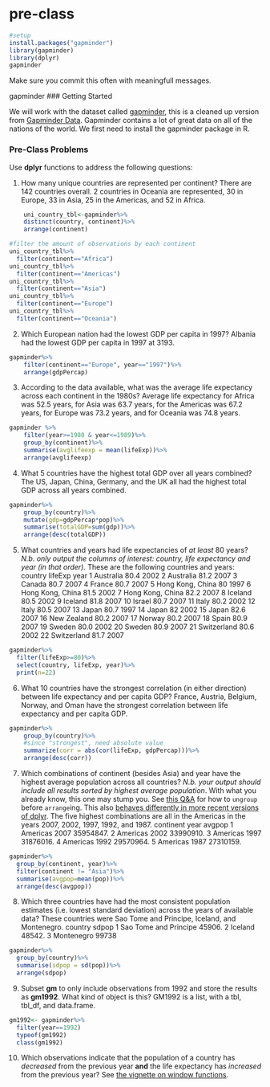 # pre-class
```r
#setup
install.packages("gapminder")
library(gapminder)
library(dplyr)
gapminder
```
Make sure you commit this often with meaningfull messages. 

gapminder
### Getting Started


We will work with the dataset called [gapminder](https://github.com/jennybc/gapminder), this is a cleaned up version from [Gapminder Data](http://www.gapminder.org/data/). Gapminder contains a lot of great data on all of the nations of the world. We first need to install the gapminder package in R. 

### Pre-Class Problems

Use **dplyr** functions to address the following questions:

1. How many unique countries are represented per continent?
There are 142 countries overall. 2 countries in Oceania are represented, 30 in Europe, 33 in Asia, 25 in the Americas, and 52 in Africa.
```r
    uni_country_tbl<-gapminder%>%
    distinct(country, continent)%>%
    arrange(continent)

#filter the amount of observations by each continent 
uni_country_tbl%>%
  filter(continent=="Africa")
uni_country_tbl%>%
  filter(continent=="Americas")
uni_country_tbl%>%
  filter(continent=="Asia")
uni_country_tbl%>%
  filter(continent=="Europe")
uni_country_tbl%>%
  filter(continent=="Oceania")
```
  
2. Which European nation had the lowest GDP per capita in 1997? 
Albania had the lowest GDP per capita in 1997 at 3193.
```r
gapminder%>%
    filter(continent=="Europe", year=="1997")%>%
    arrange(gdpPercap)
```
3. According to the data available, what was the average life expectancy across each continent in the 1980s?
Average life expectancy for Africa was 52.5 years, for Asia was 63.7 years, for the Americas was 67.2 years, for Europe was 73.2 years, and for Oceania was 74.8 years.
```r
gapminder %>%
    filter(year>=1980 & year<=1989)%>%
    group_by(continent)%>%
    summarise(avglifeexp = mean(lifeExp))%>%
    arrange(avglifeexp)
```
4. What 5 countries have the highest total GDP over all years combined?
The US, Japan, China, Germany, and the UK all had the highest total GDP across all years combined.
```r
gapminder%>%
    group_by(country)%>%
    mutate(gdp=gdpPercap*pop)%>%
    summarise(totalGDP=sum(gdp))%>%
    arrange(desc(totalGDP))
```
5. What countries and years had life expectancies of _at least_ 80 years? _N.b. only output the columns of interest: country, life expectancy and year (in that order)._
These are the following countries and years:
country          lifeExp  year
   <fct>              <dbl> <int>
 1 Australia           80.4  2002
 2 Australia           81.2  2007
 3 Canada              80.7  2007
 4 France              80.7  2007
 5 Hong Kong, China    80    1997
 6 Hong Kong, China    81.5  2002
 7 Hong Kong, China    82.2  2007
 8 Iceland             80.5  2002
 9 Iceland             81.8  2007
10 Israel              80.7  2007
11 Italy               80.2  2002
12 Italy               80.5  2007
13 Japan               80.7  1997
14 Japan               82    2002
15 Japan               82.6  2007
16 New Zealand         80.2  2007
17 Norway              80.2  2007
18 Spain               80.9  2007
19 Sweden              80.0  2002
20 Sweden              80.9  2007
21 Switzerland         80.6  2002
22 Switzerland         81.7  2007
```r
gapminder%>%
  filter(lifeExp>=80)%>%
  select(country, lifeExp, year)%>%
  print(n=22)
```

6. What 10 countries have the strongest correlation (in either direction) between life expectancy and per capita GDP?
France, Austria, Belgium, Norway, and Oman have the strongest correlation between life expectancy and per capita GDP.

```r
gapminder%>%
    group_by(country)%>%
    #since "strongest", need absolute value
    summarize(corr = abs(cor(lifeExp, gdpPercap)))%>%
    arrange(desc(corr))
```
7. Which combinations of continent (besides Asia) and year have the highest average population across all countries? _N.b. your output should include all results sorted by highest average population_. With what you already know, this one may stump you. See [this Q&A](http://stackoverflow.com/q/27207963/654296) for how to `ungroup` before `arrange`ing. This also [behaves differently in more recent versions of dplyr](https://github.com/hadley/dplyr/releases/tag/v0.5.0).
The five highest combinations are all in the Americas in the years 2007, 2002, 1997, 1992, and 1987.
 continent  year    avgpop
   <fct>     <int>     <dbl>
 1 Americas   2007 35954847.
 2 Americas   2002 33990910.
 3 Americas   1997 31876016.
 4 Americas   1992 29570964.
 5 Americas   1987 27310159.
```r
gapminder%>%
  group_by(continent, year)%>%
  filter(continent != "Asia")%>%
  summarise(avgpop=mean(pop))%>%
  arrange(desc(avgpop))
```
8. Which three countries have had the most consistent population estimates (i.e. lowest standard deviation) across the years of available data? 
These countries were Sao Tome and Principe, Iceland, and Montenegro.
   country                 sdpop
   <fct>                   <dbl>
 1 Sao Tome and Principe  45906.
 2 Iceland                48542.
 3 Montenegro             99738
```r
gapminder%>%
  group_by(country)%>%
  summarise(sdpop = sd(pop))%>%
  arrange(sdpop)
```
9. Subset **gm** to only include observations from 1992 and store the results as **gm1992**. What kind of object is this?
GM1992 is a list, with a tbl, tbl_df, and data.frame.
```r
gm1992<- gapminder%>%
  filter(year==1992)
  typeof(gm1992)
  class(gm1992)
```
10. Which observations indicate that the population of a country has *decreased* from the previous year **and** the life expectancy has *increased* from the previous year? See [the vignette on window functions](https://cran.r-project.org/web/packages/dplyr/vignettes/window-functions.html).
